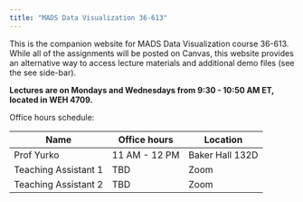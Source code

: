 ```yaml
---
title: "MADS Data Visualization 36-613"
---
```


This is the companion website for MADS Data Visualization course 36-613. While all of the assignments will be posted on Canvas, this website provides an alternative way to access lecture materials and additional demo files (see the see side-bar).

__Lectures are on Mondays and Wednesdays from 9:30 - 10:50 AM ET, located in WEH 4709.__

Office hours schedule:

| Name                 | Office hours   | Location   |
|----------------------|----------------|------------|
| Prof Yurko           | 11 AM - 12 PM  | Baker Hall 132D |
| Teaching Assistant 1 | TBD    | Zoom       |
| Teaching Assistant 2 | TBD | Zoom       |

